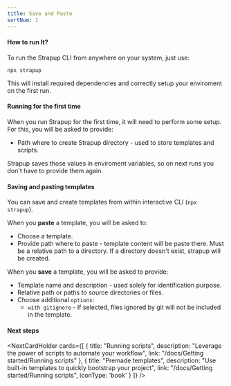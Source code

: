 ```yaml
---
title: Save and Paste
sortNum: 1
---
```

#### How to run It?
To run the Strapup CLI from anywhere on your system, just use:
```command
npx strapup
```
This will install required dependencies and correctly setup your enviroment on the first run.

#### Running for the first time
When you run Strapup for the first time, it will need to perform some setup. For this, you will be asked to provide:
- Path where to create Strapup directory - used to store templates and scripts.

Strapup saves those values in enviroment variables, so on next runs you don't have to provide them again.

#### Saving and pasting templates
You can save and create templates from within interactive CLI (`npx strapup`).

When you **paste** a template, you will be asked to:
- Choose a template.
- Provide path where to paste - template content will be paste there. Must be a relative path to a directory. If a directory doesn't exist, strapup will be created.

When you **save** a template, you will be asked to provide:
- Template name and description - used solely for identification purpose.
- Relative path or paths to source directories or files.
- Choose additional `options`:
    - `with gitignore` - If selected, files ignored by git will not be included in the template.

#### Next steps
<NextCardHolder cards={[
    {
        title: "Running scripts",
        description: "Leverage the power of scripts to automate your workflow",
        link: "/docs/Getting started/Running scripts"
    },
        {
        title: "Premade templates",
        description: "Use built-in templates to quickly bootstrap your project",
        link: "/docs/Getting started/Running scripts",
        iconType: 'book'
    }
]} />
